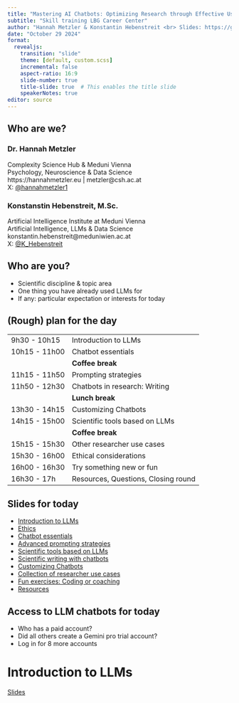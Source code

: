 ```yaml
---
title: "Mastering AI Chatbots: Optimizing Research through Effective Use"
subtitle: "Skill training LBG Career Center"
author: "Hannah Metzler & Konstantin Hebenstreit <br> Slides: https://github.com/hannahmetzler/ai_skills"
date: "October 29 2024"
format: 
  revealjs: 
    transition: "slide"
    theme: [default, custom.scss]
    incremental: false
    aspect-ratio: 16:9
    slide-number: true
    title-slide: true  # This enables the title slide
    speakerNotes: true
editor: source
---
```


## Who are we?

### Dr. Hannah Metzler

Complexity Science Hub & Meduni Vienna <br> Psychology, Neuroscience & Data Science <br> https://hannahmetzler.eu \| metzler\@csh.ac.at <br> X: [\@hannahmetzler1](https://x.com/hannahmetzler1)

### Konstanstin Hebenstreit, M.Sc.

Artificial Intelligence Institute at Meduni Vienna <br> Artificial Intelligence, LLMs & Data Science <br> konstantin.hebenstreit\@meduniwien.ac.at <br> X: [\@K_Hebenstreit](https://x.com/K_Hebenstreit)

## Who are you?

-   Scientific discipline & topic area
-   One thing you have already used LLMs for
-   If any: particular expectation or interests for today

## (Rough) plan for the day {.smaller}

|               |                                |
|---------------|--------------------------------|
| 9h30 -  10h15   | Introduction to LLMs|
| 10h15 - 11h00   | Chatbot essentials  |
|  | **Coffee break** |
| 11h15 -  11h50   | Prompting strategies  |
| 11h50 -  12h30   | Chatbots in research: Writing |
| | **Lunch break** |
| 13h30 - 14h15 | Customizing Chatbots  |
| 14h15 - 15h00   | Scientific tools based on LLMs |
|  | **Coffee break** |
| 15h15 - 15h30   | Other researcher use cases |
| 15h30 - 16h00  | Ethical considerations  |
| 16h00 - 16h30    | Try something new or fun |
| 16h30 - 17h | Resources, Questions, Closing round |

## Slides for today

- [Introduction to LLMs](https://hannahmetzler.eu/ai_skills/Introduction)
- [Ethics](https://hannahmetzler.eu/ai_skills/Ethics)
- [Chatbot essentials](https://hannahmetzler.eu/ai_skills/Prompting)
- [Advanced prompting strategies](https://hannahmetzler.eu/ai_skills/Prompting/#/advanced-prompting-strategies)
- [Scientific tools based on LLMs](https://hannahmetzler.eu/ai_skills/Tools)
- [Scientific writing with chatbots](https://hannahmetzler.eu/ai_skills/Writing)
- [Customizing Chatbots](https://hannahmetzler.eu/ai_skills/Customizing)
- [Collection of researcher use cases](https://hannahmetzler.eu/ai_skills/UseCases)
- [Fun exercises: Coding or coaching](https://hannahmetzler.eu/ai_skills/CodingCoaching)
- [Resources](https://hannahmetzler.eu/ai_skills/Resources)

## Access to LLM chatbots for today

- Who has a paid account?
- Did all others create a Gemini pro trial account?
-   Log in for 8 more accounts

# Introduction to LLMs

[Slides](https://hannahmetzler.eu/ai_skills/Introduction/)
